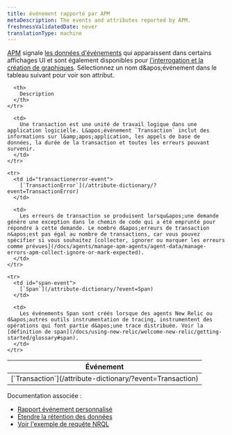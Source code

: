 ```yaml
---
title: événement rapporté par APM
metaDescription: The events and attributes reported by APM.
freshnessValidatedDate: never
translationType: machine
---
```


[APM](/docs/apm/new-relic-apm/getting-started) signale [les données d&apos;événements](/docs/using-new-relic/data/understand-data/new-relic-data-types#event-data) qui apparaissent dans certains affichages UI et sont également disponibles pour [l&apos;interrogation et la création de graphiques](/docs/using-new-relic/data/understand-data/query-new-relic-data). Sélectionnez un nom d&amp;apos;événement dans le tableau suivant pour voir son attribut.

<table>
  <thead>
    <tr>
      <th style={{ width: "250px" }}>
        Événement
      </th>

      <th>
        Description
      </th>
    </tr>
  </thead>

  <tbody>
    <tr>
      <td id="transaction-event">
        [`Transaction`](/attribute-dictionary/?event=Transaction)
      </td>

      <td>
        Une transaction est une unité de travail logique dans une application logicielle. L&apos;événement `Transaction` inclut des informations sur l&amp;apos;application, les appels de base de données, la durée de la transaction et toutes les erreurs pouvant survenir.
      </td>
    </tr>

    <tr>
      <td id="transactionerror-event">
        [`TransactionError`](/attribute-dictionary/?event=TransactionError)
      </td>

      <td>
        Les erreurs de transaction se produisent lorsqu&apos;une demande génère une exception dans le chemin de code qui a été emprunté pour répondre à cette demande. Le nombre d&apos;erreurs de transaction n&apos;est pas égal au nombre de transactions, car vous pouvez spécifier si vous souhaitez [collecter, ignorer ou marquer les erreurs comme prévues](/docs/agents/manage-apm-agents/agent-data/manage-errors-apm-collect-ignore-or-mark-expected).
      </td>
    </tr>

    <tr>
      <td id="span-event">
        [`Span`](/attribute-dictionary/?event=Span)
      </td>

      <td>
        Les événements Span sont créés lorsque des agents New Relic ou d&apos;autres outils instrumentation de tracing, instrumentent des opérations qui font partie d&apos;une trace distribuée. Voir la [définition de span](/docs/using-new-relic/welcome-new-relic/getting-started/glossary#span).
      </td>
    </tr>
  </tbody>
</table>

Documentation associée :

* [Rapport événement personnalisé](/docs/insights/insights-data-sources/custom-data/report-custom-event-data)
* [Étendre la rétention des données](/docs/insights/use-insights-ui/manage-account-data/extend-event-data-retention)
* [Voir l&apos;exemple de requête NRQL](/docs/query-your-data/nrql-new-relic-query-language/nrql-query-tutorials/app-data-nrql-query-examples)